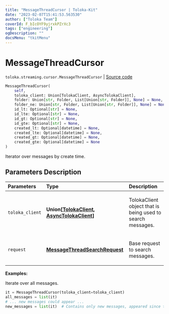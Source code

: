 ```yaml
---
title: "MessageThreadCursor | Toloka-Kit"
date: "2023-02-07T15:41:53.563530"
author: ["Toloka Team"]
coverId: F_bIcOYF9yjrxkPZrXc3
tags: ["engineering"]
ogDescription: ""
docsMenu: "tkitMenu"
---
```


# MessageThreadCursor
`toloka.streaming.cursor.MessageThreadCursor` | [Source code](https://github.com/Toloka/toloka-kit/blob/v1.1.3/src/streaming/cursor.py#L403)

```python
MessageThreadCursor(
    self,
    toloka_client: Union[TolokaClient, AsyncTolokaClient],
    folder: Union[str, Folder, List[Union[str, Folder]], None] = None,
    folder_ne: Union[str, Folder, List[Union[str, Folder]], None] = None,
    id_lt: Optional[str] = None,
    id_lte: Optional[str] = None,
    id_gt: Optional[str] = None,
    id_gte: Optional[str] = None,
    created_lt: Optional[datetime] = None,
    created_lte: Optional[datetime] = None,
    created_gt: Optional[datetime] = None,
    created_gte: Optional[datetime] = None
)
```

Iterator over messages by create time.

## Parameters Description

| Parameters | Type | Description |
| :----------| :----| :-----------|
`toloka_client`|**Union\[[TolokaClient](/docs-new/toloka-kit/reference/toloka.client.TolokaClient), [AsyncTolokaClient](/docs-new/toloka-kit/reference/toloka.async_client.client.AsyncTolokaClient)\]**|<p>TolokaClient object that is being used to search messages.</p>
`request`|**[MessageThreadSearchRequest](/docs-new/toloka-kit/reference/toloka.client.search_requests.MessageThreadSearchRequest)**|<p>Base request to search messages.</p>

**Examples:**

Iterate over all messages.

```python
it = MessageThreadCursor(toloka_client=toloka_client)
all_messages = list(it)
# ... new messages could appear ...
new_messages = list(it)  # Contains only new messages, appeared since the previous call.
```
